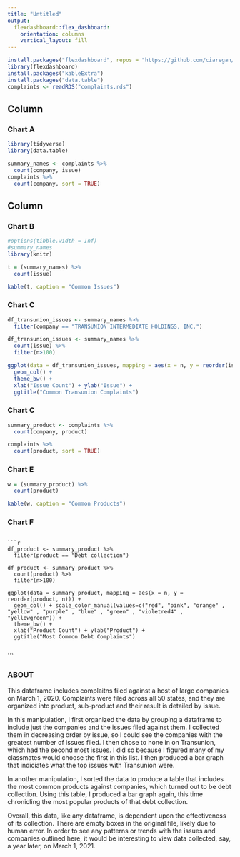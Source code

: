 ```yaml
---
title: "Untitled"
output: 
  flexdashboard::flex_dashboard:
    orientation: columns
    vertical_layout: fill
---
```


```r
install.packages("flexdashboard", repos = "https://github.com/ciaregan/SMPA-3230-Assignment-.git")
library(flexdashboard)
install.packages("kableExtra")
install.packages("data.table")
complaints <- readRDS("complaints.rds")
```

Column {data-width=650}
-----------------------------------------------------------------------

### Chart A

```r
library(tidyverse)
library(data.table)

summary_names <- complaints %>% 
  count(company, issue)
complaints %>% 
  count(company, sort = TRUE)

```
Column {data-width=350}
-----------------------------------------------------------------------

### Chart B

```r
#options(tibble.width = Inf)
#summary_names
library(knitr)

t = (summary_names) %>% 
  count(issue)

kable(t, caption = "Common Issues") 


```

### Chart C

```r
 
df_transunion_issues <- summary_names %>% 
  filter(company == "TRANSUNION INTERMEDIATE HOLDINGS, INC.")

df_transunion_issues <- summary_names %>% 
  count(issue) %>% 
  filter(n>100)

ggplot(data = df_transunion_issues, mapping = aes(x = n, y = reorder(issue, n))) +
  geom_col() +
  theme_bw() +
  xlab("Issue Count") + ylab("Issue") +
  ggtitle("Common Transunion Complaints")
```

### Chart C

```r
summary_product <- complaints %>% 
  count(company, product)

complaints %>% 
  count(product, sort = TRUE) 

```

### Chart E

```r
w = (summary_product) %>% 
  count(product)

kable(w, caption = "Common Products") 
```


### Chart F

```

```r
df_product <- summary_product %>% 
  filter(product == "Debt collection")

df_product <- summary_product %>% 
  count(product) %>% 
  filter(n>100)

ggplot(data = summary_product, mapping = aes(x = n, y = reorder(product, n))) +
  geom_col() + scale_color_manual(values=c("red", "pink", "orange" , "yellow" , "purple" , "blue" , "green" , "violetred4" , "yellowgreen")) +
  theme_bw() +
  xlab("Product Count") + ylab("Product") +
  ggtitle("Most Common Debt Complaints")


```
  
```

### ABOUT

This dataframe includes complaitns filed against a host of large companies on March 1, 2020. Complaints were filed across all 50 states, and they are organized into product, sub-product and their result is detailed by issue. 

In this manipulation, I first organized the data by grouping a dataframe to include just the companies and the issues filed against them. I collected them in decreasing order by issue, so I could see the companies with the greatest number of issues filed. I then chose to hone in on Transunion, which had the second most issues. I did so because I figured many of my classmates would choose the first in this list. I then produced a bar graph that indiciates what the top issues with Transunion were.

In another manipulation, I sorted the data to produce a table that includes the most common products against companies, which turned out to be debt collection. Using this table, I produced a bar graph again, this time chronicling the most popular products of that debt collection.

Overall, this data, like any dataframe, is dependent upon the effectiveness of its collection. There are empty boxes in the original file, likely due to human error. In order to see any patterns or trends with the issues and companies outlined here, it would be interesting to view data collected, say, a year later, on March 1, 2021.
